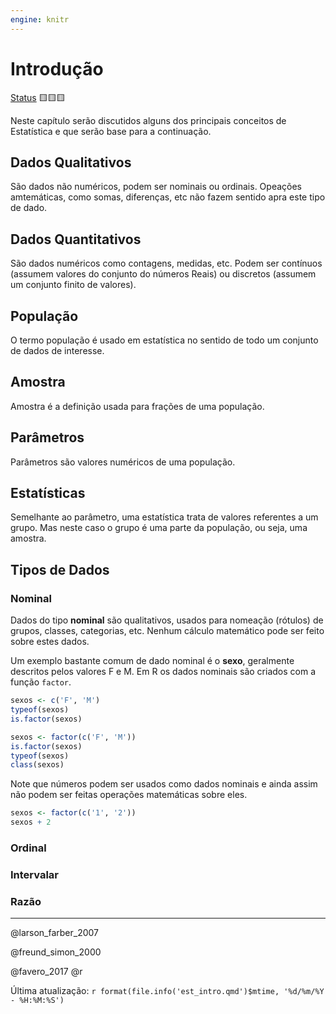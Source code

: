 ```yaml
---
engine: knitr
---
```


# Introdução

[Status](convencoes.html#status-do-material) 🟨🟨🟨

Neste capítulo serão discutidos alguns dos principais conceitos de Estatística e que serão base para a continuação.

## Dados Qualitativos

São dados não numéricos, podem ser nominais ou ordinais. Opeações amtemáticas, como somas, diferenças, etc não fazem sentido apra este tipo de dado.

## Dados Quantitativos

São dados numéricos como contagens, medidas, etc. Podem ser contínuos (assumem valores do conjunto do números Reais) ou discretos (assumem um conjunto finito de valores).

## População

O termo população é usado em estatística no sentido de todo um conjunto de dados de interesse.

## Amostra

Amostra é a definição usada para frações de uma população.

## Parâmetros

Parâmetros são valores numéricos de uma população.

## Estatísticas

Semelhante ao parâmetro, uma estatística trata de valores referentes a um grupo. Mas neste caso o grupo é uma parte da população, ou seja, uma amostra.

## Tipos de Dados

### Nominal

Dados do tipo **nominal** são qualitativos, usados para nomeação (rótulos) de grupos, classes, categorias, etc. Nenhum cálculo matemático pode ser feito sobre estes dados.

Um exemplo bastante comum de dado nominal é o **sexo**, geralmente descritos pelos valores F e M. Em R os dados nominais são criados com a função `factor`.

```r
sexos <- c('F', 'M')
typeof(sexos)  
is.factor(sexos)

sexos <- factor(c('F', 'M'))
is.factor(sexos)
typeof(sexos)
class(sexos)
```

Note que números podem ser usados como dados nominais e ainda assim não podem ser feitas operações matemáticas sobre eles.

```r
sexos <- factor(c('1', '2'))
sexos + 2
```

### Ordinal

### Intervalar

### Razão

------------------------------------------------------------------------

@larson_farber_2007

@freund_simon_2000

@favero_2017
@r

Última atualização: `r format(file.info('est_intro.qmd')$mtime, '%d/%m/%Y - %H:%M:%S')`
